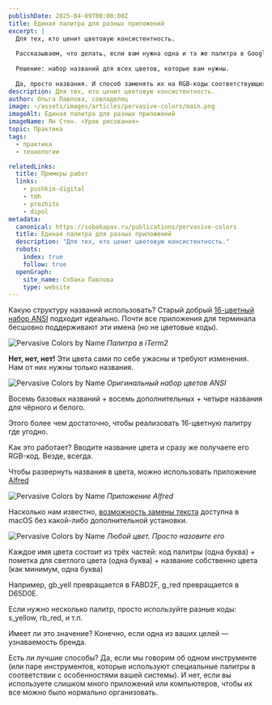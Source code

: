 ```yaml
---
publishDate: 2025-04-09T00:00:00Z
title: Единая палитра для разных приложений
excerpt: |
  Для тех, кто ценит цветовую консистентность.
  
  Рассказываем, что делать, если вам нужна одна и та же палитра в Google Docs, iTerm2, Figma, Mermaid, 2Do, VSCode, Pixelmator и т.д.? Доступная в любой — любой! — момент, когда понадобится любой цвет.
  
  Решение: набор названий для всех цветов, которые вам нужны.
  
  Да, просто названия. И способ заменять их на RGB-коды соответствующих цветов в любом тексте.
description: Для тех, кто ценит цветовую консистентность.
author: Ольга Павлова, совладелец
image: ~/assets/images/articles/pervasive-colors/main.png
imageAlt: Единая палитра для разных приложений
imageName: Ян Стен. «Урок рисования»               
topic: Практика
tags:
  - практика
  - технологии

relatedLinks:
  title: Примеры работ
  links:
    - pushkin-digital
    - tmh
    - prozhito
    - dipol
metadata:
  canonical: https://sobakapav.ru/publications/pervasive-colors
  title: Единая палитра для разных приложений
  description: "Для тех, кто ценит цветовую консистентность."
  robots:
    index: true
    follow: true
  openGraph:
    site_name: Собака Павлова
    type: website
---
```


Какую структуру названий использовать? Старый добрый [16-цветный набор ANSI](https://en.wikipedia.org/wiki/ANSI_escape_code)  подходит идеально. Почти все приложения для терминала бесшовно поддерживают эти имена (но не цветовые коды).

![Pervasive Colors by Name](~/assets/images/articles/pervasive-colors/2.png)
_Палитра в iTerm2_

**Нет, нет, нет!** Эти цвета сами по себе ужасны и требуют изменения. Нам от них нужны только названия.

![Pervasive Colors by Name](~/assets/images/articles/pervasive-colors/3.png)
_Оригинальный набор цветов ANSI_

Восемь базовых названий + восемь дополнительных + четыре названия для чёрного и белого.

Этого более чем достаточно, чтобы реализовать 16-цветную палитру где угодно.

Как это работает? Вводите название цвета и сразу же получаете его RGB-код. Везде, всегда.

Чтобы развернуть названия в цвета, можно использовать приложение [Alfred](https://www.alfredapp.com)

![Pervasive Colors by Name](~/assets/images/articles/pervasive-colors/4.png)
_Приложение Alfred_

Насколько нам известно, [возможность замены текста](https://support.apple.com/guide/mac-help/replace-text-punctuation-documents-mac-mh35735/mac) доступна в macOS без какой-либо дополнительной установки.

![Pervasive Colors by Name](~/assets/images/articles/pervasive-colors/1.png)
_Любой цвет. Просто назовите его_

Каждое имя цвета состоит из трёх частей: код палитры (одна буква) + пометка для светлого цвета (одна буква) + название собственно цвета (как минимум, одна буква)

Например, gb_yell превращается в FABD2F, g_red превращается в D65D0E.

Если нужно несколько палитр, просто используйте разные коды: s_yellow, rb_red, и т.п.

Имеет ли это значение? Конечно, если одна из ваших целей — узнаваемость бренда.

Есть ли лучшие способы? Да, если мы говорим об одном инструменте (или паре инструментов, которые используют специальные палитры в соответствии с особенностями вашей системы). И нет, если вы используете слишком много приложений или компьютеров, чтобы их все можно было нормально организовать.

